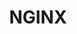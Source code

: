 ---
title: "NGINX"
description: "The web server that powers the internet"
pubDate: 2024-10-30
status: published
slug: 'nginx'
coverimage: "nginx-screenshot.png"
vendoricon: "nginx-icon.svg"
horizontal_logo: "nginx-logo-horizontal.png"
tags: ["web", "proxy"]
vendor_primary_color: "white"
vendor_secondary_color: "black"
category: "systems"
hireme_filter: "cloud-and-hosted"
---